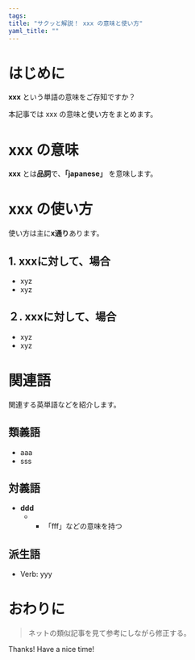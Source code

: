 ```yaml
---
tags:
title: "サクッと解説！ xxx の意味と使い方"
yaml_title: ""
---
```


# はじめに

**xxx** という単語の意味をご存知ですか？

本記事では xxx の意味と使い方をまとめます。

# xxx の意味

**xxx** とは**品詞**で、**「japanese」** を意味します。

# xxx の使い方

使い方は主に**x通り**あります。

## 1. xxxに対して、場合

- xyz
- xyz

## ２. xxxに対して、場合

- xyz
- xyz

# 関連語

関連する英単語などを紹介します。

## 類義語

- aaa
- sss

## 対義語

- **ddd**
  - - 「fff」などの意味を持つ

## 派生語

- Verb: yyy

# おわりに

> ネットの類似記事を見て参考にしながら修正する。

Thanks!
Have a nice time!
